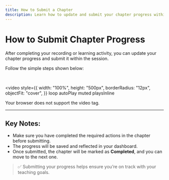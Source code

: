 ```yaml
---
title: How to Submit a Chapter
description: Learn how to update and submit your chapter progress within a session.
---
```


# How to Submit Chapter Progress

After completing your recording or learning activity, you can update your chapter progress and submit it within the session.

Follow the simple steps shown below:

<br/>

<video
  style={{
    width: "100%",
    height: "500px",
    borderRadius: "12px",
    objectFit: "cover",
  }}
  loop
  autoPlay
  muted
  playsInline
>
  <source src="/submit-chapter.mp4" type="video/mp4" />
  Your browser does not support the video tag.
</video>

---

## Key Notes:

- Make sure you have completed the required actions in the chapter before submitting.
- The progress will be saved and reflected in your dashboard.
- Once submitted, the chapter will be marked as **Completed**, and you can move to the next one.

> ✅ Submitting your progress helps ensure you’re on track with your teaching goals.
